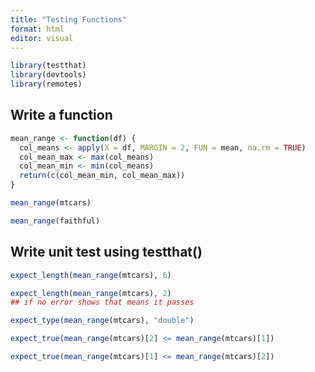 ```yaml
---
title: "Testing Functions"
format: html
editor: visual
---
```


```r
library(testthat)
library(devtools)
library(remotes)
```

## Write a function

```r
mean_range <- function(df) {
  col_means <- apply(X = df, MARGIN = 2, FUN = mean, na.rm = TRUE)
  col_mean_max <- max(col_means)
  col_mean_min <- min(col_means)
  return(c(col_mean_min, col_mean_max))
}
```

```r
mean_range(mtcars)
```

```r
mean_range(faithful)
```

## Write unit test using testthat()

```r
expect_length(mean_range(mtcars), 6)
```

```r
expect_length(mean_range(mtcars), 2)
## if no error shows that means it passes
```

```r
expect_type(mean_range(mtcars), "double")
```

```r
expect_true(mean_range(mtcars)[2] <= mean_range(mtcars)[1])
```

```r
expect_true(mean_range(mtcars)[1] <= mean_range(mtcars)[2])
```
